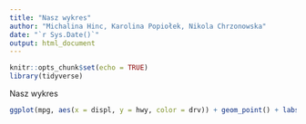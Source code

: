 ```yaml
---
title: "Nasz wykres"
author: "Michalina Hinc, Karolina Popiołek, Nikola Chrzonowska"
date: "`r Sys.Date()`"
output: html_document
---
```


```r
knitr::opts_chunk$set(echo = TRUE)
library(tidyverse)
```

Nasz wykres

```r
ggplot(mpg, aes(x = displ, y = hwy, color = drv)) + geom_point() + labs(x = "Wielkość silnika (displ)", y = "Zużycie paliwa (hwy)") + theme_minimal()
```

